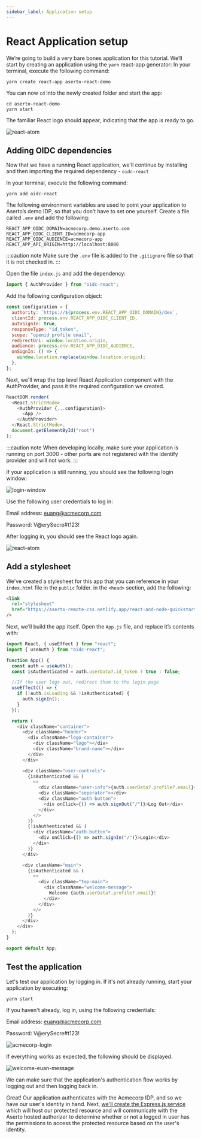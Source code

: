 ```yaml
---
sidebar_label: Application setup
---
```


# React Application setup

We’re going to build a very bare bones application for this tutorial. We’ll start by creating an application using the `yarn` react-app generator: In your terminal, execute the following command:

```
yarn create react-app aserto-react-demo
```

You can now `cd` into the newly created folder and start the app:

```
cd aserto-react-demo
yarn start
```

The familiar React logo should appear, indicating that the app is ready to go.

![react-atom](/quickstart-react-and-node/react-atom.png)

## Adding OIDC dependencies

Now that we have a running React application, we'll continue by installing and then importing the required dependency - `oidc-react`

In your terminal, execute the following command:

```
yarn add oidc-react
```

The following environment variables are used to point your application to Aserto’s demo IDP, so that you don’t have to set one yourself. Create a file called `.env` and add the following:

```
REACT_APP_OIDC_DOMAIN=acmecorp.demo.aserto.com
REACT_APP_OIDC_CLIENT_ID=acmecorp-app
REACT_APP_OIDC_AUDIENCE=acmecorp-app
REACT_APP_API_ORIGIN=http://localhost:8080
```

:::caution note
Make sure the `.env` file is added to the `.gitignore` file so that it is not checked in.
:::

Open the file `index.js` and add the dependency:

```javascript
import { AuthProvider } from "oidc-react";
```

Add the following configuration object:

```javascript
const configuration = {
  authority: `https://${process.env.REACT_APP_OIDC_DOMAIN}/dex`,
  clientId: process.env.REACT_APP_OIDC_CLIENT_ID,
  autoSignIn: true,
  responseType: "id_token",
  scope: "openid profile email",
  redirectUri: window.location.origin,
  audience: process.env.REACT_APP_OIDC_AUDIENCE,
  onSignIn: () => {
    window.location.replace(window.location.origin);
  },
};
```

Next, we'll wrap the top level React Application component with the AuthProvider, and pass it the required configuration we created.

```javascript
ReactDOM.render(
  <React.StrictMode>
    <AuthProvider {...configuration}>
      <App />
    </AuthProvider>
  </React.StrictMode>,
  document.getElementById("root")
);
```

:::caution note
When developing locally, make sure your application is running on port 3000 - other ports are not registered with the identify provider and will not work.
:::

If your application is still running, you should see the following login window:

![login-window](/quickstart-react-and-node/login-window.png)

Use the following user credentials to log in:

Email address: euang@acmecorp.com

Password: V@erySecre#t123!

After logging in, you should see the React logo again.

![react-atom](/quickstart-react-and-node/react-atom.png)

## Add a stylesheet

We've created a stylesheet for this app that you can reference in your `index.html` file in the `public` folder. in the `<head>` section, add the following:

```html
<link
  rel="stylesheet"
  href="https://aserto-remote-css.netlify.app/react-and-node-quickstart.css"
/>
```

Next, we’ll build the app itself. Open the `App.js` file, and replace it’s contents with:

```javascript
import React, { useEffect } from "react";
import { useAuth } from "oidc-react";

function App() {
  const auth = useAuth();
  const isAuthenticated = auth.userData?.id_token ? true : false;

  //If the user logs out, redirect them to the login page
  useEffect(() => {
    if (!auth.isLoading && !isAuthenticated) {
      auth.signIn();
    }
  });

  return (
    <div className="container">
      <div className="header">
        <div className="logo-container">
          <div className="logo"></div>
          <div className="brand-name"></div>
        </div>
      </div>

      <div className="user-controls">
        {isAuthenticated && (
          <>
            <div className="user-info">{auth.userData?.profile?.email}</div>
            <div className="seperator"></div>
            <div className="auth-button">
              <div onClick={() => auth.signOut("/")}>Log Out</div>
            </div>
          </>
        )}
        {!isAuthenticated && (
          <div className="auth-button">
            <div onClick={() => auth.signIn("/")}>Login</div>
          </div>
        )}
      </div>

      <div className="main">
        {isAuthenticated && (
          <>
            <div className="top-main">
              <div className="welcome-message">
                Welcome {auth.userData?.profile?.email}!
              </div>
            </div>
          </>
        )}
      </div>
    </div>
  );
}

export default App;
```

## Test the application

Let's test our application by logging in. If it's not already running, start your application by executing:

```
yarn start
```

If you haven't already, log in, using the following credentials:

Email address: euang@acmecorp.com

Password: V@erySecre#t123!

![acmecorp-login](/quickstart-react-and-node/acmecorp-login.png)

If everything works as expected, the following should be displayed.

![welcome-euan-message](/quickstart-react-and-node/welcome-euan-message.png)

We can make sure that the application's authentication flow works by logging out and then logging back in.

Great! Our application authenticates with the Acmecorp IDP, and so we have our user's identity in hand. Next, [we'll create the Express.js service](service-setup) which will host our protected resource and will communicate with the Aserto hosted authorizer to determine whether or not a logged in user has the permissions to access the protected resource based on the user's identity.
